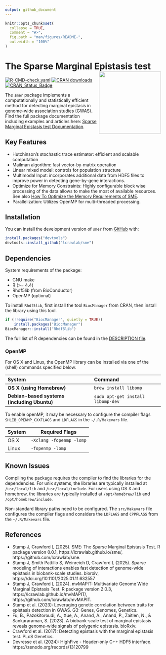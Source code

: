 ```yaml
---
output: github_document
---
```

<!-- README.md is generated from README.Rmd. Please edit that file -->
<!-- You'll still need to render `README.Rmd` regularly, to keep `README.md`
up-to-date.
`devtools::build_readme()` is handy for this. -->

```r
knitr::opts_chunk$set(
  collapse = TRUE,
  comment = "#>",
  fig.path = "man/figures/README-",
  out.width = "100%"
)
```

# The Sparse Marginal Epistasis test <img src="man/figures/logo.png" align="right" height="200" alt="" />

<!-- badges: start -->
[![R-CMD-check.yaml](https://github.com/lcrawlab/sme/actions/workflows/r-cmd-check.yml/badge.svg)](https://github.com/lcrawlab/sme/actions/workflows/r-cmd-check.yml)
[![CRAN downloads](https://cranlogs.r-pkg.org/badges/grand-total/smer)](https://cranlogs.r-pkg.org/badges/grand-total/smer)
[![CRAN_Status_Badge](https://www.r-pkg.org/badges/version/smer)](https://cran.r-project.org/package=smer)
<!-- badges: end -->

The `smer` package implements a computationally and statistically efficient method
for detecting marginal epistasis in genome-wide association studies (GWAS).
Find the full package documentation including examples and articles here:
[Sparse Marginal Epistasis test Documentation](https://lcrawlab.github.io/sme/).

## Key Features

-	Hutchinson's stochastic trace estimator: efficient and scalable computation
- Mailman algorithm: fast vector-by-matrix operation
-	Linear mixed model: controls for population structure
- Multimodal Input: incorporates additional data from HDF5 files to improve power in
  detecting gene-by-gene interactions.
-	Optimize for Memory Constraints: Highly configurable block wise processing of the
  data allows to make the most of available resources. See also
  [How To Optimize the Memory Requirements of SME](https://lcrawlab.github.io/sme/articles/tutorial-memory-optimization.html).
-	Parallelization: Utilizes OpenMP for multi-threaded processing.

## Installation

You can install the development version of `smer` from [GitHub](https://github.com/)
with:

``` r
install.packages("devtools")
devtools::install_github("lcrawlab/sme")
```

## Dependencies

System requirements of the package:

- GNU make
- R (>= 4.4)
- Rhdf5lib (from BioConductor)
- OpenMP (optional)

To install `Rhdf5lib`, first install the tool `BiocManager` from CRAN, then install
the library using this tool.

```r
if (!require("BiocManager", quietly = TRUE))
    install.packages("BiocManager")
BiocManager::install("Rhdf5lib")
```

The full list of R dependencies can be found in the
[DESCRIPTION file](https://github.com/lcrawlab/sme/blob/main/DESCRIPTION).

### OpenMP

For OS X and Linux, the OpenMP library can be installed via one of the (shell)
commands specified below:

| System                                    | Command                           |
|:------------------------------------------|:----------------------------------|
| **OS X (using Homebrew)**                 | `brew install libomp`             |
|**Debian-based systems (including Ubuntu)**| `sudo apt-get install libomp-dev` |


To enable openMP, it may be necessary to configure the compiler flags
`SHLIB_OPENMP_CXXFLAGS` and `LDFLAGS` in the `~/.R/Makevars` file.

| System  | Required Flags          |
|---------|-------------------------|
| OS X    | `-Xclang -fopenmp -lomp`|
| Linux   | `-fopenmp -lomp`        |

## Known Issues

Compiling the package requires the compiler to find the libraries for the
dependencies. For unix systems, the libraries are typically installed at
`/usr/local/lib` and `/usr/local/include`. For users using OS X and homebrew, the
libraries are typically installed at `/opt/homebrew/lib` and `/opt/homebrew/include`.

Non-standard library paths need to be configured. The `src/Makevars` file
configures the compiler flags and considers the `LDFLAGS` and `CPPFLAGS` from the
`~/.R/Makevars` file.

## References
- Stamp J, Crawford L (2025). SME: The Sparse Marginal Epistasis Test. R package 
  version 0.0.1, https://lcrawlab.github.io/sme/, https://github.com/lcrawlab/sme.
- Stamp J, Smith Pattillo S, Weinreich D, Crawford L (2025). Sparse modeling of 
  interactions enables fast detection of genome-wide epistasis in biobank-scale 
  studies. biorxiv, https://doi.org/10.1101/2025.01.11.632557
- Stamp J, Crawford L (2024). mvMAPIT: Multivariate Genome Wide Marginal Epistasis
  Test. R package version 2.0.3, https://lcrawlab.github.io/mvMAPIT/,
  https://github.com/lcrawlab/mvMAPIT.
-	Stamp et al. (2023): Leveraging genetic correlation between traits for epistasis
  detection in GWAS. G3: Genes, Genomes, Genetics.
- Fu, B., Pazokitoroudi, A., Xue, A., Anand, A., Anand, P., Zaitlen, N., &
  Sankararaman, S. (2023). A biobank-scale test of marginal epistasis reveals
  genome-wide signals of polygenic epistasis. bioRxiv.
-	Crawford et al. (2017): Detecting epistasis with the marginal epistasis test.
  PLoS Genetics.
- Devresse et al. (2024): HighFive - Header-only C++ HDF5 interface.
  https://zenodo.org/records/13120799
